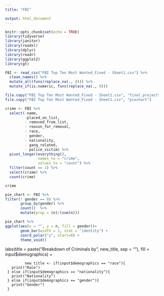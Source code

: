 ```yaml
---
title: "FBI"

output: html_document
---
```


```r
knitr::opts_chunk$set(echo = TRUE)
library(tidyverse)
library(janitor)
library(readxl)
library(dplyr)
library(readr)
library(ggplot2)
library(gt)
```

```r

FBI <- read_csv("FBI Top Ten Most Wanted_Fixed - Sheet1.csv") %>% 
  clean_names() %>% 
  mutate_all(funs(replace_na(., 0))) %>% 
  mutate_if(is.numeric, funs(replace_na(., 0)))

file.copy("FBI Top Ten Most Wanted_Fixed - Sheet1.csv", "final_project")
file.copy("FBI Top Ten Most Wanted_Fixed - Sheet1.csv", "piechart")
```

```r

crime <- FBI %>% 
  select(-name,
         -placed_on_list,
         - removed_from_list,
         - reason_for_removal,
         - race,
         - gender,
         - nationality,
         - gang_related,
         - police_victim) %>% 
  pivot_longer(everything(),
               names_to = "crime",
               values_to = "count") %>% 
  filter(count == 1) %>% 
  select(crime) %>% 
  count(crime)

crime
```


```r
pie_chart <- FBI %>% 
filter(! gender == 0) %>% 
       group_by(gender) %>% 
       count()  %>% 
       mutate(prop = (n)/(sum(n))) 

pie_chart %>% 
ggplot(aes(x = "", y = n, fill = gender))+
       geom_bar(width = 1, stat = "identity") +
       coord_polar("y", start=0) + 
       theme_void() 
```
labs(title = paste("Breakdown of Criminals by ", new_title, sep = ""),
            fill = input$demographics)  +
            
            
             new_title <- if(input$demographics == "race"){
       print("Race")
     } else if(input$demographics == "nationality"){
       print("Nationality")
     } else if(input$demographics == "gender"){
       print("Gender")
     } 

